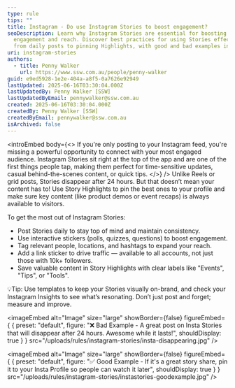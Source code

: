 ```yaml
---
type: rule
tips: ""
title: Instagram - Do use Instagram Stories to boost engagement?
seoDescription: Learn why Instagram Stories are essential for boosting
  engagement and reach. Discover best practices for using Stories effectively,
  from daily posts to pinning Highlights, with good and bad examples included
uri: instagram-stories
authors:
  - title: Penny Walker
    url: https://www.ssw.com.au/people/penny-walker
guid: e9ed5928-1e2e-404a-a8f5-0a7626e92949
lastUpdated: 2025-06-16T03:30:04.000Z
lastUpdatedBy: Penny Walker [SSW]
lastUpdatedByEmail: pennywalker@ssw.com.au
created: 2025-06-16T03:30:04.000Z
createdBy: Penny Walker [SSW]
createdByEmail: pennywalker@ssw.com.au
isArchived: false
---
```

<introEmbed
  body={<>
If you're only posting to your Instagram feed, you're missing a powerful opportunity to connect with your most engaged audience. Instagram Stories sit right at the top of the app and are one of the first things people tap, making them perfect for time-sensitive updates, casual behind-the-scenes content, or quick tips.
  </>}
/>
Unlike Reels or grid posts, Stories disappear after 24 hours. But that doesn’t mean your content has to! Use Story Highlights to pin the best ones to your profile and make sure key content (like product demos or event recaps) is always available to visitors.

To get the most out of Instagram Stories:

* Post Stories daily to stay top of mind and maintain consistency.
* Use interactive stickers (polls, quizzes, questions) to boost engagement.
* Tag relevant people, locations, and hashtags to expand your reach.
* Add a link sticker to drive traffic — available to all accounts, not just those with 10k+ followers.
* Save valuable content in Story Highlights with clear labels like "Events", "Tips", or "Tools".

💡Tip: Use templates to keep your Stories visually on-brand, and check your Instagram Insights to see what’s resonating. Don’t just post and forget; measure and improve.


<imageEmbed
  alt="Image"
  size="large"
  showBorder={false}
  figureEmbed={ {
    preset: "default",
    figure: "❌ Bad Example - A great post on Insta Stories that will disappear after 24 hours. Awesome while it lasts!",
    shouldDisplay: true
  } }
  src="/uploads/rules/instagram-stories/insta-disappearing.jpg"
/>


<imageEmbed
  alt="Image"
  size="large"
  showBorder={false}
  figureEmbed={ {
    preset: "default",
    figure: "✅ Good Example - If it's a great story share, pin it to your Insta Profile so people can watch it later",
    shouldDisplay: true
  } }
  src="/uploads/rules/instagram-stories/instastories-goodexample.jpg"
/>

